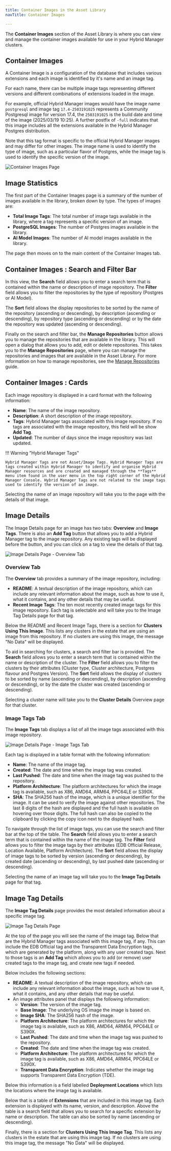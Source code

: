 ```yaml
---
title: Container Images in the Asset Library
navTitle: Container Images

---
```


The **Container Images** section of the Asset Library is where you can view and manage the container images available for use in your Hybrid Manager clusters.

## Container Images

A Container Image is a configuration of the database that includes various extensions and each image is identified by it's name and an image tag.

For each name, there can be multiple image tags representing different versions and different combinations of extensions loaded in the image.

For example, official Hybrid Manager images would have the image name `postgresql` and image tag `17.4-2503191025` represents a Community Postgresql image for version 17.4, the `2503191025` is the build date and time of the image (2025/03/19 10:25). A further postfix of `-full` indicates that this image includes all the extensions available in the Hybrid Manager Postgres distribution.

Note that this tag format is specific to the official Hybrid Manager images and may differ for other images. The image name is used to identify the type of image, such as a particular flavor of Postgres, while the image tag is used to identify the specific version of the image.

![Container Images Page](../../images/assetlibrary-home.png)

## Image Statistics

The first part of the Container Images page is a summary of the number of images available in the library, broken down by type. The types of images are:

-   **Total Image Tags**: The total number of image tags available in the library, where a tag represents a specific version of an image.
-   **PostgreSQL Images**: The number of Postgres images available in the library.
-   **AI Model Images**: The number of AI model images available in the library.

The page then moves on to the main content of the Container Images tab.

## Container Images : Search and Filter Bar

In this view, the **Search** field allows you to enter a search term that is contained within the name or description of image repository. The **Filter** field allows you to filter the repositories by the type of repository (Postgres or AI Model).

The **Sort** field allows the display repositories to be sorted by the name of the repository (ascending or descending), by description (ascending or descending), by repository type (ascending or descending) or by the date the repository was updated (ascending or descending).

Finally on the search and filter bar, the **Manage Repositories** button allows you to manage the repositories that are available in the library. This will open a dialog that allows you to add, edit or delete repositories. This takes you to the **Manage Repositories** page, where you can manage the repositories and images that are available in the Asset Library. For more information on how to manage repositories, see the [Manage Repositories](manage-repositories.mdx) guide.

## Container Images : Cards

Each image repository is displayed in a card format with the following information:

-   **Name**: The name of the image repository.
-   **Description**: A short description of the image repository.
-   **Tags**: Hybrid Manager tags associated with this image repository. If no tags are associated with the image repository, this field will be show **Add Tag**.
-   **Updated**: The number of days since the image repository was last updated.

!!! Warning "Hybrid Manager Tags"

    Hybrid Manager Tags are not Asset/Image Tags. Hybrid Manager Tags are tags created within Hybrid Manager to identify and organise Hybrid Manager resources and are created and managed through the **Tags** menu item found in the user menu in the top right corner of the Hybrid Manager Console. Hybrid Manager Tags are not related to the image tags used to identify the version of an image.

Selecting the name of an image repository will take you to the page with the details of that image.

## Image Details

The Image Details page for an image has two tabs: **Overview** and **Image Tags**. There is also an **Add Tag** button that allows you to add a Hybrid Manager tag to the image repository. Any existing tags will be displayed before the button, and you can click on a tag to view the details of that tag.

![Image Details Page - Overview Tab](../../images/assetlibrary-image-details-overview-tab.png)

### Overview Tab

The **Overview** tab provides a summary of the image repository, including:

-   **README**: A textual description of the image repository, which can include any relevant information about the image, such as how to use it, what it contains, and any other details that may be useful.
-   **Recent Image Tags**: The ten most recently created image tags for this image repository. Each tag is selectable and will take you to the Image Tag Details page for that tag.

Below the README and Recent Image Tags, there is a section for **Clusters Using This Image**. This lists any clusters in the estate that are using an image from this repository. If no clusters are using this image, the message "No Data" will be displayed.

To aid in searching for clusters, a search and filter bar is provided. The **Search** field allows you to enter a search term that is contained within the name or description of the cluster. The **Filter** field allows you to filter the clusters by their attributes (Cluster type, Cluster architecture, Postgres flavour and Postgres Version). The **Sort** field allows the display of clusters to be sorted by name (ascending or descending), by description (ascending or descending), or by the date the cluster was created (ascending or descending).

Selecting a cluster name will take you to the **Cluster Details** Overview page for that cluster.

### Image Tags Tab

The **Image Tags** tab displays a list of all the image tags associated with this image repository. 

![Image Details Page - Image Tags Tab](../../images/assetlibrary-image-details-image-tags-tab.png)

Each tag is displayed in a table format with the following information:

-   **Name**: The name of the image tag.
-   **Created**: The date and time when the image tag was created.
-   **Last Pushed**: The date and time when the image tag was pushed to the repository.
-   **Platform Architecture**: The platform architectures for which the image tag is available, such as X86, AMD64, ARM64, PPC64LE or S390X.
-   **SHA**: The SHA256 hash of the image, which is a unique identifier for the image. It can be used to verify the image against other repositories. The last 8 digits of the hash are displayed and the full hash is available on hovering over those digits. The full hash can also be copied to the clipboard by clicking the copy icon next to the displayed hash.

To navigate through the list of image tags, you can use the search and filter bar at the top of the table. The **Search** field allows you to enter a search term that is contained within the name of the image tag. The **Filter** field allows you to filter the image tags by their attributes (EDB Official Release, Location Available, Platform Architecture). The **Sort** field allows the display of image tags to be sorted by version (ascending or descending), by created date (ascending or descending), by last pushed date (ascending or descending).

Selecting the name of an image tag will take you to the **Image Tag Details** page for that tag.

## Image Tag Details

The **Image Tag Details** page provides the most detailed information about a specific image tag.

![Image Tag Details Page](../../images/assetlibrary-image-tag-details.png)

At the top of the page you will see the name of the image tag. Below that are the Hybrid Manager tags associated with this image tag, if any. This can include the EDB Official tag and the Transparent Data Encryption tags, which are generated by the platform, along with any user created tags. Next to those tags is an **Add Tag** which allows you to add (or remove) user created tags to the image tag, and create new tags if needed.

Below includes the following sections:

-   **README**: A textual description of the image repository, which can include any relevant information about the image, such as how to use it, what it contains, and any other details that may be useful.
-   An image attributes panel that displays the following information:
    -   **Version**: The version of the image tag.
    -   **Base Image**: The underlying OS image the image is based on.
    -   **Image SHA**: The SHA256 hash of the image.
    -   **Platform Architecture**: The platform architectures for which the image tag is available, such as X86, AMD64, ARM64, PPC64LE or S390X.
    -   **Last Pushed**: The date and time when the image tag was pushed to the repository.
    -   **Created**: The date and time when the image tag was created.
    -   **Platform Architecture**: The platform architectures for which the image tag is available, such as X86, AMD64, ARM64, PPC64LE or S390X.
    -   **Transparent Data Encryption**: Indicates whether the image tag supports Transparent Data Encryption (TDE).

Below this information is a field labelled **Deployment Locations** which lists the locations where the image tag is available. 

Below that is a table of **Extensions** that are included in this image tag. Each extension is displayed with its name, version, and description. Above the table is a search field that allows you to search for a specific extension by name or description. The table can also be sorted by name (ascending or descending).

Finally, there is a section for **Clusters Using This Image Tag**. This lists any clusters in the estate that are using this image tag. If no clusters are using this image tag, the message "No Data" will be displayed.
